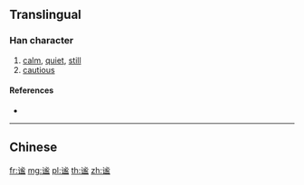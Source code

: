 {{character info/new}}
{{also|謐}}
==Translingual==

===Han character===
{{Han char|rn=149|rad=讠|as=10|sn=12|four=|canj=IVPHT}}

# [[calm]], [[quiet]], [[still]]
# [[cautious]]

====References====
* {{Han ref|kx=1188.181|hdz=64010.040|uh=8C27|ud=35879}}

----

==Chinese==
{{zh-see|謐}}

[[fr:谧]]
[[mg:谧]]
[[pl:谧]]
[[th:谧]]
[[zh:谧]]